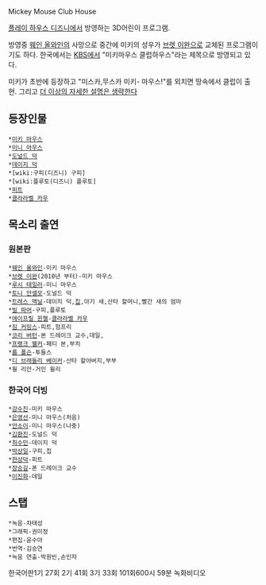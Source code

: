 Mickey Mouse Club House

[[플레이 하우스 디즈니]]에서 방영하는 3D어린이 프로그램.

방영중 [[웨인 올와인]]의 사망으로 중간에 미키의 성우가 [[브렛 이완]]으로 교체된 프로그램이기도 하다.
한국에서는 [[KBS]]에서 "미키마우스 클럽하우스"라는 제목으로 방영되고 있다.

미키가 초반에 등장하고 "미스카,무스카 미키- 마우스!"를 외치면 땅속에서 클럽이 출현. 그리고 [[더 이상의 자세한 설명은 생략한다]]

== 등장인물 ==
 *[[미키 마우스]]
 *[[미니 마우스]]
 *[[도널드 덕]]
 *[[데이지 덕]]
 *[wiki:구피(디즈니) 구피]
 *[wiki:플루토(디즈니) 플루토]
 *[[블랙 피트|피트]]
 *[[클라라벨 카우]]

== 목소리 출연 ==
=== 원본판 ===
 *[[웨인 올와인]]-미키 마우스
 *[[브렛 이완]](2010년 부터)-미키 마우스
 *[[루시 테일러]]-미니 마우스
 *[[토니 안셀모]]-도널드 덕
 *[[트레스 맥닐]]-데이지 덕,[[칩과 데일|칩]],아기 새,산타 할머니,빨간 새의 엄마
 *[[빌 파머]]-구피,플루토
 *[[에이프릴 윈첼]]-[[클라라벨 카우]]
 *[[짐 커밍스]]-피트,험프리
 *[[코리 버턴]]-본 드레이크 교수,데일,
 *[[프랭크 웰커]]-페티 본,부치
 *[[롭 폴슨]]-투들스
 *[[디 브래들리 베이커]]-산타 할아버지,부부
 *윌 리안-거인 윌리

=== 한국어 더빙 ===
 *[[강수진]]-미키 마우스
 *[[은영선]]-미니 마우스(처음)
 *[[안소이]]-미니 마우스(나중)
 *[[김환진]]-도널드 덕
 *[[최수민]]-데이지 덕
 *[[박상일]]-구피,칩
 *[[한상덕]]-피트
 *[[장승길]]-폰 드레이크 교수
 *[[이진화]]-데일
== 스탭 ==
 *녹음-차태성
 *그래픽-권미정
 *편집-윤수아
 *번역-김승연
 *녹음 연출-박원빈,손인자

한국어판1기 27회
2기 41회
3기 33회
101회600시 59분 녹화비디오












